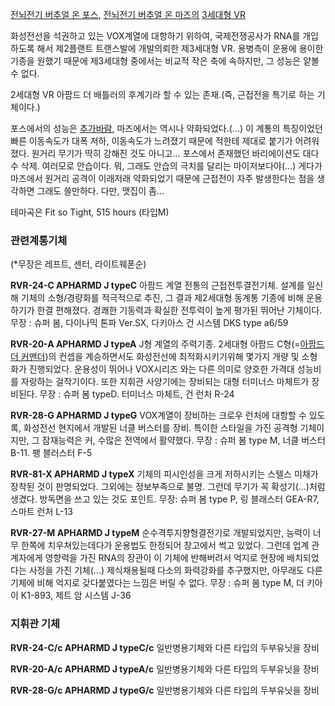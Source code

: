 [[전뇌전기 버추얼 온 포스]], [[전뇌전기 버추얼 온 마즈]]의 [[3세대형 VR]]

화성전선을 석권하고 있는 VOX계열에 대항하기 위하여, 국제전쟁공사가 RNA를 개입하도록 해서 제2플랜트 트랜스발에 개발의뢰한 제3세대형 VR. 용병측이 운용에 용이한 기종을 원했기 때문에 제3세대형 중에서는 비교적 작은 축에 속하지만, 그 성능은 얕볼 수 없다.

2세대형 VR 아팜드 더 배틀러의 후계기라 할 수 있는 존재.(즉, 근접전을 특기로 하는 기체이다.)

포스에서의 성능은 [[추가바람]], 마즈에서는 역시나 약화되었다.(…) 이 계통의 특징이었던 빠른 이동속도가 대폭 저하, 이동속도가 느려졌기 때문에 적한테 제대로 붙기가 어려워졌다. 원거리 무기가 딱히 강해진 것도 아니고... 포스에서 존재했던 바리에이션도 대다수 삭제. 여러모로 안습이다.
뭐, 그래도 안습의 극치를 달리는 마이저보다야(...) 게다가 마즈에서 원거리 공격이 이래저래 약화되었기 때문에 근접전이 자주 발생한다는 점을 생각하면 그래도 쓸만하다. 다만, 맷집이 좀...

테마곡은 Fit so Tight, 515 hours (타입M)

=== 관련계통기체 === 
(*무장은 레프트, 센터, 라이트웨폰순)

'''RVR-24-C APHARMD J typeC'''
아팜드 계열 전통의 근접전투결전기체.
설계를 일신해 기체의 소형/경량화를 적극적으로 추진, 그 결과 제2세대형 동계통 기종에 비해 운용하기가 한결 편해졌다. 경쾌한 기동력과 확실한 전투력이 높게 평가된 뛰어난 기체이다.
무장 : 슈퍼 봄, 다이나믹 톤파 Ver.SX, 다키아스 건 시스템 DKS type a6/59
 
'''RVR-20-A APHARMD J typeA'''
J형 계열의 주력기종.
2세대형 아팜드 C형(=[[아팜드 더 커맨더]])의 컨셉을 계승하면서도 화성전선에 최적화시키기위해 몇가지 개량 및 소형화가 진행되었다. 운용성이 뛰어나 VOX시리즈 와는 다른 의미로 양호한 가격대 성능비를 자랑하는 걸작기이다. 또한 지휘관 사양기에는 장비되는 대형 터미너스 마체트가 장비된다.
무장 : 슈퍼 봄 typeD. 터미너스 마체트, 건 런처 R-24 

'''RVR-28-G APHARMD J typeG'''
VOX계열이 장비하는 크로우 런처에 대항할 수 있도록, 화성전선 현지에서 개발된 너클 버스터를 장비. 특이한 스타일을 가진 공격형 기체이지만, 그 잠재능력은 커, 수많은 전역에서 활약했다.
무장 : 슈퍼 봄 type M, 너클 버스터 B-11. 팽 블러스터 F-5

'''RVR-81-X APHARMD J typeX'''
기체의 피시인성을 크게 저하시키는 스텔스 미채가 장착된 것이 판명되었다. 그외에는 정보부족으로 불명. 그런데 무기가 꼭 확성기(...)처럼 생겼다. 방독면을 쓰고 있는 것도 포인트.
무장: 슈퍼 봄 type P, 링 블래스터 GEA-R7, 스마트 런처 L-13

'''RVR-27-M APHARMD J typeM'''
순수격투지향형결전기로 개발되었지만, 능력이 너무 한쪽에 치우쳐있는데다가 운용법도 한정되어 창고에서 썩고 있었다. 그런데 업계 관계자에게 영향력을 가진 RNA의 장관이 이 기체에 반해버려서 억지로 현장에 배치되었다는 사정을 가진 기체(...) 제식채용될때 다소의 화력강화를 추구했지만, 아무래도 다른 기체에 비해 억지로 갖다붙였다는 느낌은 버릴 수 없다.
무장 : 슈퍼 봄 type M, 더 키아이 K1-893, 제트 암 시스템 J-36

=== 지휘관 기체 === 
'''RVR-24-C/c APHARMD J typeC/c'''
일반병용기체와 다른 타입의 두부유닛을 장비

'''RVR-20-A/c APHARMD J typeA/c'''
일반병용기체와 다른 타입의 두부유닛을 장비

'''RVR-28-G/c APHARMD J typeG/c'''
일반병용기체와 다른 타입의 두부유닛을 장비

